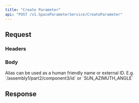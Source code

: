 ```yaml
---
title: "Create Parameter"
api: "POST /v1.SpaceParameterService/CreateParameter"
---
```


## Request

### Headers

<Snippet file="authorization-param.mdx" />

### Body

<ParamField body="alias" type="string">
  Alias can be used as a human friendly name or external ID. E.g.
  `/assembly1/part2/component3/id` or `SUN_AZIMUTH_ANGLE`
</ParamField>

## Response

<ResponseField name="parameter" type="object">
  <Expandable title="parameter">
    <Snippet file="parameter-object.mdx" />
  </Expandable>
</ResponseField>
